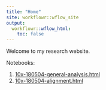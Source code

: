 ```yaml
---
title: "Home"
site: workflowr::wflow_site
output:
  workflowr::wflow_html:
    toc: false
---
```


Welcome to my research website.

Notebooks:
<ol>
<li>[10x-180504-general-analysis.html](10x-180504-general-analysis.html)</li>
<li>[10x-180504-alignment.html](10x-180504-alignment.html)</li>
</ol>


